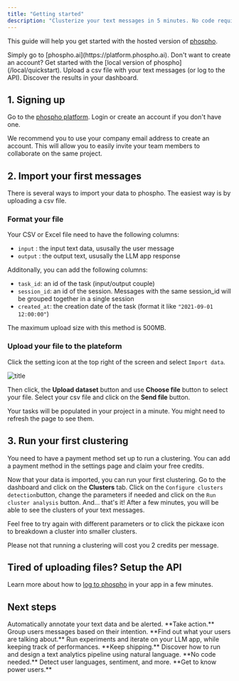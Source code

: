 ```yaml
---
title: "Getting started"
description: "Clusterize your text messages in 5 minutes. No code required."
---
```


This guide will help you get started with the hosted version of [phospho](https://platform.phospho.ai).

<Steps>
  <Step title="Create an account if you don't already have one">
    Simply go to [phospho.ai](https://platform.phospho.ai).
    <Note>
      Don't want to create an account? Get started with the [local version of
      phospho](/local/quickstart).
    </Note>
  </Step>
  <Step title="Import your first messages">
    Upload a csv file with your text messages (or log to the API).
  </Step>
  <Step title="Run your first clustering">
    Discover the results in your dashboard.
  </Step>
</Steps>

## 1. Signing up

Go to the [phospho platform](https://platform.phospho.ai/). Login or create an account if you don't have one.

We recommend you to use your company email address to create an account. This will allow you to easily invite your team members to collaborate on the same project.

## 2. Import your first messages

There is several ways to import your data to phospho. The easiest way is by uploading a csv file.

### Format your file

Your CSV or Excel file need to have the following columns:

- `input` : the input text data, ususally the user message
- `output` : the output text, ususally the LLM app response

Additonally, you can add the following columns:

- `task_id`: an id of the task (input/output couple)
- `session_id`: an id of the session. Messages with the same session_id will be grouped together in a single session
- `created_at`: the creation date of the task (format it like `"2021-09-01 12:00:00"`)

The maximum upload size with this method is 500MB.

### Upload your file to the plateform

Click the setting icon at the top right of the screen and select `Import data`.

![title](../images/import/import_data.png)

Then click, the **Upload dataset** button and use **Choose file** button to select your file. Select your csv file and click on the **Send file** button.

Your tasks will be populated in your project in a minute. You might need to refresh the page to see them.

## 3. Run your first clustering

You need to have a payment method set up to run a clustering. You can add a payment method in the settings page and claim your free credits.

Now that your data is imported, you can run your first clustering. Go to the dashboard and click on the **Clusters** tab.
Click on the `Configure clusters detection`button, change the parameters if needed and click on the `Run cluster analysis` button.
And... that's it! After a few minutes, you will be able to see the clusters of your text messages.

Feel free to try again with different parameters or to click the pickaxe icon to breakdown a cluster into smaller clusters.

Please not that running a clustering will cost you 2 credits per message.

## Tired of uploading files? Setup the API

Learn more about how to [log to phospho](/import-data/api-integration) in your app in a few minutes.

## Next steps

<CardGroup>
  <Card title="Automatic tagging" href="/analytics/tagging">
    Automatically annotate your text data and be alerted. **Take action.**
  </Card>
  <Card title="Unsupervized clustering" href="/analytics/clustering">
    Group users messages based on their intention. **Find out what your users
    are talking about.**
  </Card>
  <Card title="AB Testing" href="/analytics/ab-testing">
    Run experiments and iterate on your LLM app, while keeping track of
    performances. **Keep shipping.**
  </Card>
  <Card title="Flexible evaluation pipeline" href="/analytics/events">
    Discover how to run and design a text analytics pipeline using natural
    language. **No code needed.**
  </Card>
  <Card title="User analytics" href="/analytics/language">
    Detect user languages, sentiment, and more. **Get to know power users.**
  </Card>
</CardGroup>
